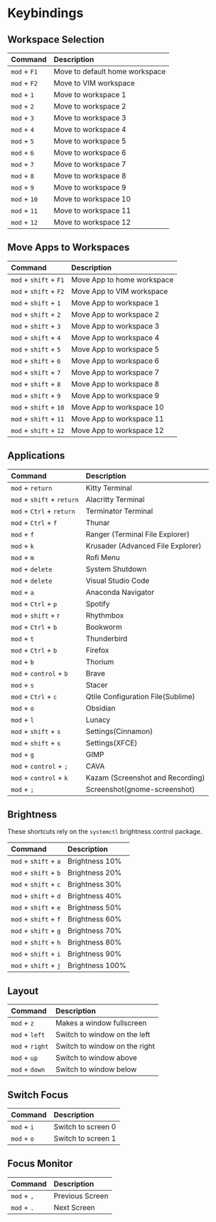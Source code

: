 # Keybindings

## Workspace Selection

| Command                           | Description                        |
|:---|:---|
| `mod` + `F1`                      | Move to default home workspace     |
| `mod` + `F2`                      | Move to VIM workspace              |
| `mod` + `1`                       | Move to workspace 1                |
| `mod` + `2`                       | Move to workspace 2                |
| `mod` + `3`                       | Move to workspace 3                |
| `mod` + `4`                       | Move to workspace 4                |
| `mod` + `5`                       | Move to workspace 5                |
| `mod` + `6`                       | Move to workspace 6                |
| `mod` + `7`                       | Move to workspace 7                |
| `mod` + `8`                       | Move to workspace 8                |
| `mod` + `9`                       | Move to workspace 9                |
| `mod` + `10`                      | Move to workspace 10               |
| `mod` + `11`                      | Move to workspace 11               |
| `mod` + `12`                      | Move to workspace 12               |

## Move Apps to Workspaces

| Command                            | Description                        |
|:---|:---|
| `mod` + `shift` + `F1`             | Move App to home workspace         |
| `mod` + `shift` + `F2`             | Move App to VIM workspace          |
| `mod` + `shift` + `1`              | Move App to workspace 1            |
| `mod` + `shift` + `2`              | Move App to workspace 2            |
| `mod` + `shift` + `3`              | Move App to workspace 3            |
| `mod` + `shift` + `4`              | Move App to workspace 4            |
| `mod` + `shift` + `5`              | Move App to workspace 5            |
| `mod` + `shift` + `6`              | Move App to workspace 6            |
| `mod` + `shift` + `7`              | Move App to workspace 7            |
| `mod` + `shift` + `8`              | Move App to workspace 8            |
| `mod` + `shift` + `9`              | Move App to workspace 9            |
| `mod` + `shift` + `10`             | Move App to workspace 10           |
| `mod` + `shift` + `11`             | Move App to workspace 11           |
| `mod` + `shift` + `12`             | Move App to workspace 12           |

## Applications

| Command                           | Description                        |
|:---|:---|
| `mod` + `return`                  | Kitty Terminal                     |
| `mod` + `shift` + `return`        | Alacritty Terminal                 |
| `mod` + `Ctrl` + `return`         | Terminator Terminal                |
| `mod` + `Ctrl` + `f`              | Thunar                             |
| `mod` + `f`                       | Ranger (Terminal File Explorer)    |
| `mod` + `k`                       | Krusader (Advanced File Explorer)  |
| `mod` + `m`                       | Rofi Menu                          |
| `mod` + `delete`                  | System Shutdown                    |
| `mod` + `delete`                  | Visual Studio Code                 |
| `mod` + `a`                       | Anaconda Navigator                 |
| `mod` + `Ctrl` + `p`              | Spotify                            |
| `mod` + `shift` + r               | Rhythmbox                          |
| `mod` + `Ctrl` + `b`              | Bookworm                           |
| `mod` + `t`                       | Thunderbird                        |
| `mod` + `Ctrl` + `b`              | Firefox                            |
| `mod` + `b`                       | Thorium                            |
| `mod` + `control` + `b`           | Brave                              |
| `mod` + `s`                       | Stacer                             |
| `mod` + `Ctrl` + `c`              | Qtile Configuration File(Sublime)  |
| `mod` + `o`                       | Obsidian                           |
| `mod` + `l`                       | Lunacy                             |
| `mod` + `shift` + `s`             | Settings(Cinnamon)                 |
| `mod` + `shift` + `s`             | Settings(XFCE)                     |
| `mod` + `g`                       | GIMP                               |
| `mod` + `control` + `;`           | CAVA                               |
| `mod` + `control` + `k`           | Kazam (Screenshot and Recording)   |
| `mod` + `;`                       | Screenshot(gnome-screenshot)       |

## Brightness

These shortcuts rely on the `systemctl` brightness control package.

| Command                           | Description                        |
|:---|:---|
| `mod` + `shift` + `a`             | Brightness 10%                     |
| `mod` + `shift` + `b`             | Brightness 20%                     |
| `mod` + `shift` + `c`             | Brightness 30%                     |
| `mod` + `shift` + `d`             | Brightness 40%                     |
| `mod` + `shift` + `e`             | Brightness 50%                     |
| `mod` + `shift` + `f`             | Brightness 60%                     |
| `mod` + `shift` + `g`             | Brightness 70%                     |
| `mod` + `shift` + `h`             | Brightness 80%                     |
| `mod` + `shift` + `i`             | Brightness 90%                     |
| `mod` + `shift` + `j`             | Brightness 100%                    |

## Layout

| Command                           | Description                        |
|:---|:---|
| `mod` + `z`                       | Makes a window fullscreen          |
| `mod` + `left`                    | Switch to window on the left       |
| `mod` + `right`                   | Switch to window on the right      |
| `mod` + `up`                      | Switch to window above             |
| `mod` + `down`                    | Switch to window below             |

## Switch Focus

| Command                           | Description                        |
|:---|:---|
| `mod` + `i`                       | Switch to screen 0                 |
| `mod` + `o`                       | Switch to screen 1                 |

## Focus Monitor

| Command                           | Description                        |
|:---|:---|
| `mod` + `,`                       | Previous Screen                    |
| `mod` + `.`                       | Next Screen                        |